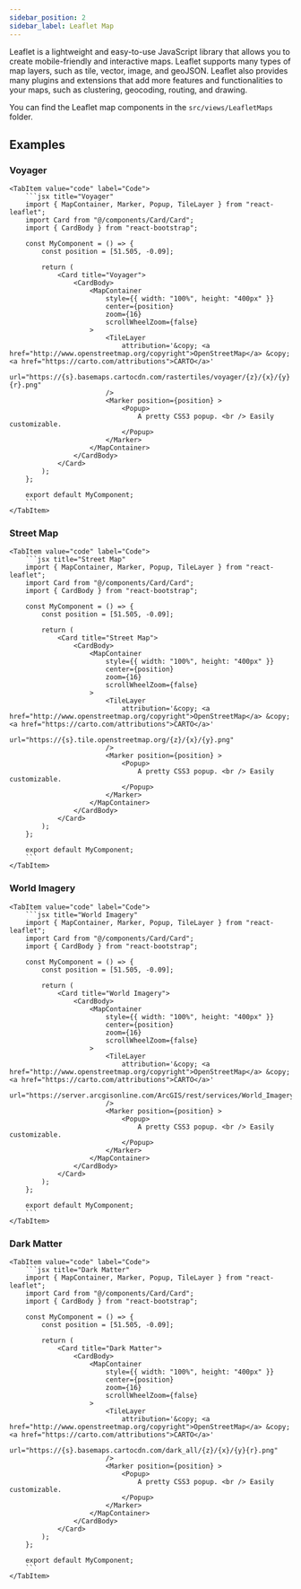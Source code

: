 ```yaml
---
sidebar_position: 2
sidebar_label: Leaflet Map
---
```


Leaflet is a lightweight and easy-to-use JavaScript library that allows you to create mobile-friendly and interactive maps. Leaflet supports many types of map layers, such as tile, vector, image, and geoJSON. Leaflet also provides many plugins and extensions that add more features and functionalities to your maps, such as clustering, geocoding, routing, and drawing.

You can find the Leaflet map components in the `src/views/LeafletMaps` folder.


## Examples

### Voyager

<Tabs>
    <TabItem value="preview" label="Preview">
        <CodePreview>
            <Leaflet 
                attr='&copy; <a href="http://www.openstreetmap.org/copyright">OpenStreetMap</a> &copy; <a href="https://carto.com/attributions">CARTO</a>' 
                url="https://{s}.basemaps.cartocdn.com/rastertiles/voyager/{z}/{x}/{y}{r}.png"
            />
        </CodePreview>
    </TabItem>
    
    <TabItem value="code" label="Code">
        ```jsx title="Voyager"
        import { MapContainer, Marker, Popup, TileLayer } from "react-leaflet";
        import Card from "@/components/Card/Card";
        import { CardBody } from "react-bootstrap";

        const MyComponent = () => {
            const position = [51.505, -0.09];

            return (
                <Card title="Voyager">
                    <CardBody>
                        <MapContainer
                            style={{ width: "100%", height: "400px" }}
                            center={position}
                            zoom={16}
                            scrollWheelZoom={false}
                        >
                            <TileLayer
                                attribution='&copy; <a href="http://www.openstreetmap.org/copyright">OpenStreetMap</a> &copy; <a href="https://carto.com/attributions">CARTO</a>'
                                url="https://{s}.basemaps.cartocdn.com/rastertiles/voyager/{z}/{x}/{y}{r}.png"
                            />
                            <Marker position={position} >
                                <Popup>
                                    A pretty CSS3 popup. <br /> Easily customizable.
                                </Popup>
                            </Marker>
                        </MapContainer>
                    </CardBody>
                </Card>
            );
        };

        export default MyComponent;
        ```
    </TabItem>
</Tabs>

### Street Map

<Tabs>
    <TabItem value="preview" label="Preview">
        <CodePreview>
            <Leaflet
                attr='&copy; <a href="http://www.openstreetmap.org/copyright">OpenStreetMap</a> &copy; <a href="https://carto.com/attributions">CARTO</a>'
                url='https://{s}.tile.openstreetmap.org/{z}/{x}/{y}.png'
            />
        </CodePreview>
    </TabItem>
    
    <TabItem value="code" label="Code">
        ```jsx title="Street Map"
        import { MapContainer, Marker, Popup, TileLayer } from "react-leaflet";
        import Card from "@/components/Card/Card";
        import { CardBody } from "react-bootstrap";

        const MyComponent = () => {
            const position = [51.505, -0.09];

            return (
                <Card title="Street Map">
                    <CardBody>
                        <MapContainer
                            style={{ width: "100%", height: "400px" }}
                            center={position}
                            zoom={16}
                            scrollWheelZoom={false}
                        >
                            <TileLayer
                                attribution='&copy; <a href="http://www.openstreetmap.org/copyright">OpenStreetMap</a> &copy; <a href="https://carto.com/attributions">CARTO</a>'
                                url="https://{s}.tile.openstreetmap.org/{z}/{x}/{y}.png"
                            />
                            <Marker position={position} >
                                <Popup>
                                    A pretty CSS3 popup. <br /> Easily customizable.
                                </Popup>
                            </Marker>
                        </MapContainer>
                    </CardBody>
                </Card>
            );
        };

        export default MyComponent;
        ```
    </TabItem>
</Tabs>

### World Imagery

<Tabs>
    <TabItem value="preview" label="Preview">
        <CodePreview>
            <Leaflet
                attr='&copy; <a href="http://www.openstreetmap.org/copyright">OpenStreetMap</a> &copy; <a href="https://carto.com/attributions">CARTO</a>'
                url='https://server.arcgisonline.com/ArcGIS/rest/services/World_Imagery/MapServer/tile/{z}/{y}/{x}'
            />
        </CodePreview>
    </TabItem>
    
    <TabItem value="code" label="Code">
        ```jsx title="World Imagery"
        import { MapContainer, Marker, Popup, TileLayer } from "react-leaflet";
        import Card from "@/components/Card/Card";
        import { CardBody } from "react-bootstrap";

        const MyComponent = () => {
            const position = [51.505, -0.09];

            return (
                <Card title="World Imagery">
                    <CardBody>
                        <MapContainer
                            style={{ width: "100%", height: "400px" }}
                            center={position}
                            zoom={16}
                            scrollWheelZoom={false}
                        >
                            <TileLayer
                                attribution='&copy; <a href="http://www.openstreetmap.org/copyright">OpenStreetMap</a> &copy; <a href="https://carto.com/attributions">CARTO</a>'
                                url="https://server.arcgisonline.com/ArcGIS/rest/services/World_Imagery/MapServer/tile/{z}/{y}/{x}"
                            />
                            <Marker position={position} >
                                <Popup>
                                    A pretty CSS3 popup. <br /> Easily customizable.
                                </Popup>
                            </Marker>
                        </MapContainer>
                    </CardBody>
                </Card>
            );
        };

        export default MyComponent;
        ```
    </TabItem>
</Tabs>

### Dark Matter

<Tabs>
    <TabItem value="preview" label="Preview">
        <CodePreview>
            <Leaflet 
                attr='&copy; <a href="http://www.openstreetmap.org/copyright">OpenStreetMap</a> &copy; <a href="https://carto.com/attributions">CARTO</a>'
                url='https://{s}.basemaps.cartocdn.com/dark_all/{z}/{x}/{y}{r}.png'
            />
        </CodePreview>
    </TabItem>
    
    <TabItem value="code" label="Code">
        ```jsx title="Dark Matter"
        import { MapContainer, Marker, Popup, TileLayer } from "react-leaflet";
        import Card from "@/components/Card/Card";
        import { CardBody } from "react-bootstrap";

        const MyComponent = () => {
            const position = [51.505, -0.09];

            return (
                <Card title="Dark Matter">
                    <CardBody>
                        <MapContainer
                            style={{ width: "100%", height: "400px" }}
                            center={position}
                            zoom={16}
                            scrollWheelZoom={false}
                        >
                            <TileLayer
                                attribution='&copy; <a href="http://www.openstreetmap.org/copyright">OpenStreetMap</a> &copy; <a href="https://carto.com/attributions">CARTO</a>'
                                url="https://{s}.basemaps.cartocdn.com/dark_all/{z}/{x}/{y}{r}.png"
                            />
                            <Marker position={position} >
                                <Popup>
                                    A pretty CSS3 popup. <br /> Easily customizable.
                                </Popup>
                            </Marker>
                        </MapContainer>
                    </CardBody>
                </Card>
            );
        };

        export default MyComponent;
        ```
    </TabItem>
</Tabs>

<style>
    {`
        .leaflet-top, .leaflet-bottom{
            z-index: 998;
        }
    `}
</style>